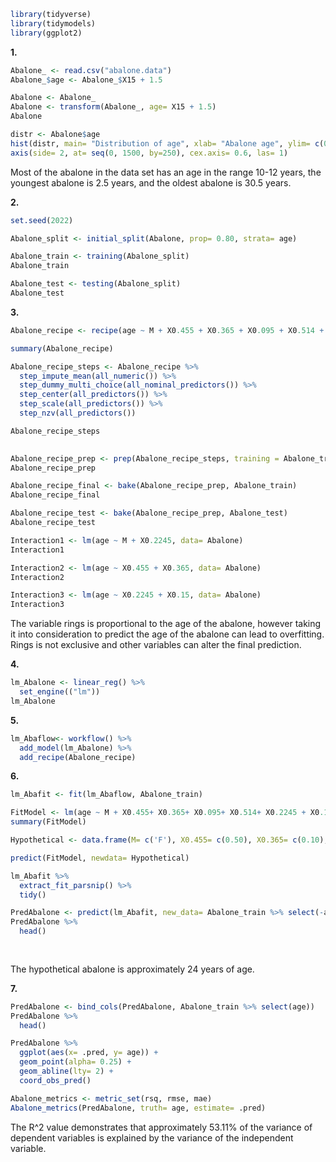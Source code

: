 
```r
library(tidyverse)
library(tidymodels)
library(ggplot2)

```

**1.**

```r

Abalone_ <- read.csv("abalone.data")
Abalone_$age <- Abalone_$X15 + 1.5

Abalone <- Abalone_
Abalone <- transform(Abalone_, age= X15 + 1.5)
Abalone

```

```r

distr <- Abalone$age
hist(distr, main= "Distribution of age", xlab= "Abalone age", ylim= c(0,1500), xlim= c(0,35), col= "darksalmon", yaxt= "n")
axis(side= 2, at= seq(0, 1500, by=250), cex.axis= 0.6, las= 1)

```
Most of the abalone in the data set has an age in the range 10-12 years, the youngest abalone is 2.5 years, and the oldest abalone is 30.5 years.

**2.**

```r

set.seed(2022)

Abalone_split <- initial_split(Abalone, prop= 0.80, strata= age)

Abalone_train <- training(Abalone_split)
Abalone_train

Abalone_test <- testing(Abalone_split)
Abalone_test

```

**3.**

```r

Abalone_recipe <- recipe(age ~ M + X0.455 + X0.365 + X0.095 + X0.514 + X0.2245 + X0.101 + X0.15, data= Abalone_train)

summary(Abalone_recipe)

```
```r
Abalone_recipe_steps <- Abalone_recipe %>%
  step_impute_mean(all_numeric()) %>%
  step_dummy_multi_choice(all_nominal_predictors()) %>%
  step_center(all_predictors()) %>%
  step_scale(all_predictors()) %>%
  step_nzv(all_predictors())

Abalone_recipe_steps
  
```
```r

Abalone_recipe_prep <- prep(Abalone_recipe_steps, training = Abalone_train)
Abalone_recipe_prep

Abalone_recipe_final <- bake(Abalone_recipe_prep, Abalone_train)
Abalone_recipe_final

Abalone_recipe_test <- bake(Abalone_recipe_prep, Abalone_test)
Abalone_recipe_test

```

```r

Interaction1 <- lm(age ~ M + X0.2245, data= Abalone)
Interaction1

Interaction2 <- lm(age ~ X0.455 + X0.365, data= Abalone)
Interaction2

Interaction3 <- lm(age ~ X0.2245 + X0.15, data= Abalone)
Interaction3


```

The variable rings is proportional to the age of the abalone, however taking it into consideration to predict the age of the abalone can lead to overfitting.
Rings is not exclusive and other variables can alter the final prediction.

**4.**

```r

lm_Abalone <- linear_reg() %>%
  set_engine(("lm"))
lm_Abalone

```

**5.**

```r

lm_Abaflow<- workflow() %>%
  add_model(lm_Abalone) %>%
  add_recipe(Abalone_recipe)

```

**6.**

```r

lm_Abafit <- fit(lm_Abaflow, Abalone_train)

FitModel <- lm(age ~ M + X0.455+ X0.365+ X0.095+ X0.514+ X0.2245 + X0.15, data= Abalone)
summary(FitModel)

Hypothetical <- data.frame(M= c('F'), X0.455= c(0.50), X0.365= c(0.10), X0.095= c(0.30), X0.514= c(4), X0.2245= c(1), X0.101= c(2), X0.15= c(1))

predict(FitModel, newdata= Hypothetical)

lm_Abafit %>%
  extract_fit_parsnip() %>%
  tidy()

PredAbalone <- predict(lm_Abafit, new_data= Abalone_train %>% select(-age) )
PredAbalone %>%
  head()
 
 
```

The hypothetical abalone is approximately 24 years of age.

**7.**

```r

PredAbalone <- bind_cols(PredAbalone, Abalone_train %>% select(age))
PredAbalone %>%
  head()

PredAbalone %>%
  ggplot(aes(x= .pred, y= age)) +
  geom_point(alpha= 0.25) +
  geom_abline(lty= 2) +
  coord_obs_pred()

Abalone_metrics <- metric_set(rsq, rmse, mae)
Abalone_metrics(PredAbalone, truth= age, estimate= .pred)

```

The R^2 value demonstrates that approximately 53.11% of the variance of
dependent variables is explained by the variance of the independent variable.
